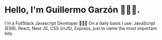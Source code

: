 # Hello, I'm Guillermo Garzón 👨🏼‍💻.

I'm a FullStack Javascript Developer 👨🏻‍💻
On a daily basis I use: JavaScript (ES6), React, Next JS, CSS (inJS), Express, just to name the most important bits.